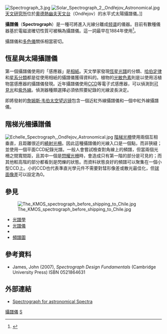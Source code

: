 [[File:Spectrograph_3.jpg|thumb]]
[[File:Solar_Spectrograph_2,_Ondřejov_Astronomical.jpg|thumb]][[捷克國家科學院天文研究所|天文研究所]]位於[[奧德熱幽夫天文台|奧德熱幽夫天文台]]（Ondřejov）的水平式太陽攝譜儀。]]

'''攝譜儀'''（'''Spectrograph'''）是一種可將進入光線分離成[[频谱|频谱]]的儀器。目前有數種儀器基於電磁波確切性質可被稱為攝譜儀。這一詞最早在1884年使用<Ref>
{{Cite web |url=http://www.merriam-webster.com/dictionary/spectrograph |title=Merriam-Webster Dictionary: Spectrograph |accessdate=2012-01-03 |archive-date=2012-01-27 |archive-url=https://web.archive.org/web/20120127080927/http://www.merriam-webster.com/dictionary/spectrograph |dead-url=no }}
</ref>。

攝譜儀和[[多色儀|多色儀]]關係相當密切。

==恆星與太陽攝譜儀==
第一個攝譜儀使用的「感應器」是[[相紙|相紙]]。天文學家發現[[恆星光譜|恆星光譜]]的分類、[[哈伯定律|哈伯定律]]和[[星系分類|星系分類]]都是從使用相紙的攝譜儀獲得資料的。植物的[[光敏素|光敏色素]]則是以使用活植物當感應器的攝譜儀發現。近年攝譜儀使用[[CCD|CCD]]等電子式感應器，可以偵測到[[可見光|可見光]]和[[紫外線|紫外線]]。偵測器種類選擇必須依照要紀錄的光線波長決定。

即將發射的[[詹姆斯·韦伯太空望远镜|詹姆斯·韦伯太空望远镜]]包含一個近紅外線攝譜儀和一個中紅外線攝譜儀。

==階梯光柵攝譜儀==
[[File:Echelle_Spectrograph,_Ondřejov_Astronomical.jpg|thumb]]
{{main|階梯光柵}}
[[階梯光柵|階梯光柵]]使用兩個互相垂直，且距離很近的[[繞射光柵|繞射光柵]]。因此這種攝譜儀的光線入口是一個點，而非狹縫；並使用一個平面CCD紀錄光譜。一般人會嘗試檢查對角線上的頻譜，但當兩個光柵之間寬間距，且其中一個是[[閃耀光柵|閃耀光柵]]時，會造成只有第一階的部分是可見的；而其他較高階的部分都看到是閃爍的狀態。而資料狀態良好的頻譜可以聚集在一個小型CCD上。小的CCD也代表準直光學元件不需要對彗形像差或散光最佳化，但[[球面像差|球面像差]]可以設定為0。

==參見==
[[File:The_KMOS_spectrograph_before_shipping_to_Chile.jpg|thumb]]
*[[光譜學|光譜學]]
*[[光譜儀|光譜儀]]
*{{link-en|長縫分光|Long-slit spectroscopy}}
*[[頻譜圖|頻譜圖]]

==參考資料==
{{reflist}}
* James, John (2007), ''Spectrograph Design Fundamentals'' (Cambridge University Press) ISBN 0521864631

==外部連結==
{{Commons cat|Spectrographs}}
*[https://web.archive.org/web/20130126044903/http://outreach.atnf.csiro.au/education/senior/astrophysics/spectrographs.html Spectrograph for astronomical Spectra]

[[Category:攝譜儀|]]
[[Category:望遠鏡類型|S]]